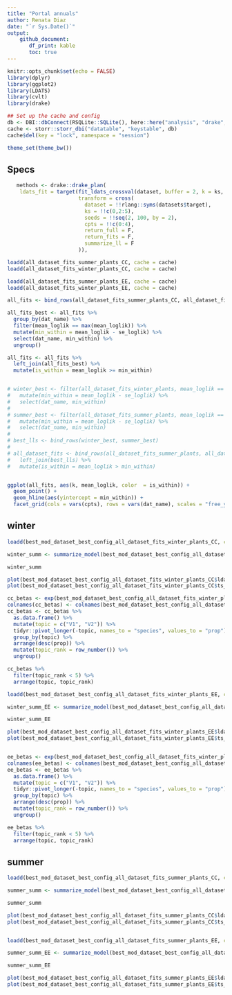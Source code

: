 ```yaml
---
title: "Portal annuals"
author: Renata Diaz
date: "`r Sys.Date()`"
output: 
    github_document:
       df_print: kable
       toc: true
---
```


```r
knitr::opts_chunk$set(echo = FALSE)
library(dplyr)
library(ggplot2)
library(LDATS)
library(cvlt)
library(drake)

## Set up the cache and config
db <- DBI::dbConnect(RSQLite::SQLite(), here::here("analysis", "drake", "drake-cache-soar.sqlite"), synchronous = NULL)
cache <- storr::storr_dbi("datatable", "keystable", db)
cache$del(key = "lock", namespace = "session")

theme_set(theme_bw())

```
## Specs

```r
   methods <- drake::drake_plan(
    ldats_fit = target(fit_ldats_crossval(dataset, buffer = 2, k = ks, lda_seed = seeds, cpts = cpts, nit = 100),
                       transform = cross(
                         dataset = !!rlang::syms(datasets$target),
                         ks = !!c(0,2:5),
                         seeds = !!seq(2, 100, by = 2),
                         cpts = !!c(0:4),
                         return_full = F,
                         return_fits = F,
                         summarize_ll = F
                       )),
```


```r

loadd(all_dataset_fits_summer_plants_CC, cache = cache)
loadd(all_dataset_fits_winter_plants_CC, cache = cache)

loadd(all_dataset_fits_summer_plants_EE, cache = cache)
loadd(all_dataset_fits_winter_plants_EE, cache = cache)

all_fits <- bind_rows(all_dataset_fits_summer_plants_CC, all_dataset_fits_summer_plants_EE, all_dataset_fits_winter_plants_CC, all_dataset_fits_winter_plants_EE)

all_fits_best <- all_fits %>%
  group_by(dat_name) %>%
  filter(mean_loglik == max(mean_loglik)) %>%
  mutate(min_within = mean_loglik - se_loglik) %>%
  select(dat_name, min_within) %>%
  ungroup()

all_fits <- all_fits %>% 
  left_join(all_fits_best) %>%
  mutate(is_within = mean_loglik >= min_within)


# winter_best <- filter(all_dataset_fits_winter_plants, mean_loglik == max(all_dataset_fits_winter_plants$mean_loglik)) %>%
#   mutate(min_within = mean_loglik - se_loglik) %>%
#   select(dat_name, min_within)
# 
# summer_best <- filter(all_dataset_fits_summer_plants, mean_loglik == max(all_dataset_fits_summer_plants$mean_loglik)) %>%
#   mutate(min_within = mean_loglik - se_loglik) %>%
#   select(dat_name, min_within)
# 
# best_lls <- bind_rows(winter_best, summer_best)
# 
# all_dataset_fits <- bind_rows(all_dataset_fits_summer_plants, all_dataset_fits_winter_plants) %>%
#   left_join(best_lls) %>%
#   mutate(is_within = mean_loglik > min_within)


ggplot(all_fits, aes(k, mean_loglik, color  = is_within)) +
  geom_point() +
  geom_hline(aes(yintercept = min_within)) +
  facet_grid(cols = vars(cpts), rows = vars(dat_name), scales = "free_y")

```

## winter

```r

loadd(best_mod_dataset_best_config_all_dataset_fits_winter_plants_CC, cache = cache)

winter_summ <- summarize_model(best_mod_dataset_best_config_all_dataset_fits_winter_plants_CC)

winter_summ

plot(best_mod_dataset_best_config_all_dataset_fits_winter_plants_CC$lda_mod)
plot(best_mod_dataset_best_config_all_dataset_fits_winter_plants_CC$ts_mod, selection = "mode")

cc_betas <- exp(best_mod_dataset_best_config_all_dataset_fits_winter_plants_CC$lda_mod@beta)
colnames(cc_betas) <- colnames(best_mod_dataset_best_config_all_dataset_fits_winter_plants_CC$dataset$abundance)
cc_betas <- cc_betas %>%
  as.data.frame() %>%
  mutate(topic = c("V1", "V2")) %>%
  tidyr::pivot_longer(-topic, names_to = "species", values_to = "prop") %>%
  group_by(topic) %>%
  arrange(desc(prop)) %>%
  mutate(topic_rank = row_number()) %>%
  ungroup() 

cc_betas %>%
  filter(topic_rank < 5) %>%
  arrange(topic, topic_rank)

loadd(best_mod_dataset_best_config_all_dataset_fits_winter_plants_EE, cache = cache)

winter_summ_EE <- summarize_model(best_mod_dataset_best_config_all_dataset_fits_winter_plants_EE)

winter_summ_EE

plot(best_mod_dataset_best_config_all_dataset_fits_winter_plants_EE$lda_mod)
plot(best_mod_dataset_best_config_all_dataset_fits_winter_plants_EE$ts_mod, selection = "mode")


ee_betas <- exp(best_mod_dataset_best_config_all_dataset_fits_winter_plants_EE$lda_mod@beta)
colnames(ee_betas) <- colnames(best_mod_dataset_best_config_all_dataset_fits_winter_plants_EE$dataset$abundance)
ee_betas <- ee_betas %>%
  as.data.frame() %>%
  mutate(topic = c("V1", "V2")) %>%
  tidyr::pivot_longer(-topic, names_to = "species", values_to = "prop") %>%
  group_by(topic) %>%
  arrange(desc(prop)) %>%
  mutate(topic_rank = row_number()) %>%
  ungroup() 

ee_betas %>%
  filter(topic_rank < 5) %>%
  arrange(topic, topic_rank)

```

## summer


```r

loadd(best_mod_dataset_best_config_all_dataset_fits_summer_plants_CC, cache = cache)

summer_summ <- summarize_model(best_mod_dataset_best_config_all_dataset_fits_summer_plants_CC)

summer_summ

plot(best_mod_dataset_best_config_all_dataset_fits_summer_plants_CC$lda_mod)
plot(best_mod_dataset_best_config_all_dataset_fits_summer_plants_CC$ts_mod, selection = "mode")


loadd(best_mod_dataset_best_config_all_dataset_fits_summer_plants_EE, cache = cache)

summer_summ_EE <- summarize_model(best_mod_dataset_best_config_all_dataset_fits_summer_plants_EE)

summer_summ_EE

plot(best_mod_dataset_best_config_all_dataset_fits_summer_plants_EE$lda_mod)
plot(best_mod_dataset_best_config_all_dataset_fits_summer_plants_EE$ts_mod, selection = "mode")

```